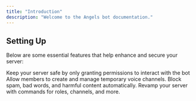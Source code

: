```yaml
---
title: "Introduction"
description: "Welcome to the Angels bot documentation."
---
```


## Setting Up

Below are some essential features that help enhance and secure your server:

<CardGroup cols={2}>
  <Card title="Fake Permissions" icon="shield" href="/guides/moderation">
    Keep your server safe by only granting permissions to interact with the bot
  </Card>

  <Card title="Voicemaster" icon="microphone" href="/features/voicemaster">
    Allow members to create and manage temporary voice channels.
  </Card>

  <Card title="Auto Mod" icon="ban" href="/guides/automod">
    Block spam, bad words, and harmful content automatically.
  </Card>

  <Card title="Server Util" icon="tools" href="/guides/utilities">
    Revamp your server with commands for roles, channels, and more.
  </Card>
</CardGroup>
